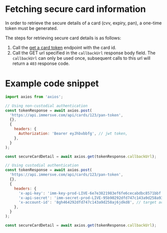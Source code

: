 
# Fetching secure card information

In order to retrieve the secure details of a card (cvv, expiry, pan), a one-time token must be generated.

The steps for retrieving secure card details is as follows:

1. Call the [get a card token](/api-reference/get-a-card-token) endpoint with the card id.
2. Call the GET url specified in the `callbackUrl` response body field. The `callbackUrl` can only be used once, subsequent calls to this url will return a `403` response code.

# Example code snippet

<Tabs>
<TabItem value="js" label="JavaScript">

```js
import axios from 'axios';

// Using non-custodial authentication
const tokenResponse = await axios.post(
  'https://api.immersve.com/api/cards/123/pan-token',
  {},
  {
    headers: {
      Authorization: 'Bearer eyJhbvbbfg', // jwt token,
    },
  }
);

const secureCardDetail = await axios.get(tokenResponse.callbackUrl);

// Using custodial authentication
const tokenResponse = await axios.post(
  'https://api.immersve.com/api/cards/123/pan-token',
  {},
  {
    headers: {
      'x-api-key': 'imm-key-prod-LIVE-6e7e3821983ef6fe6cecabdbc8571bbf',
      'x-api-secret': 'imm-secret-prod-LIVE-95b90292dfd747c143a9d258a93fb835',
      'x-account-id': '8gh464292dfd747c143a9d258aj6jdkd8', // target account id (the account id this card belongs to)
    },
  }
);

const secureCardDetail = await axios.get(tokenResponse.callbackUrl);
```

</TabItem>
</Tabs>
